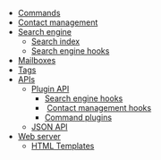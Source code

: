 * [[Commands]]
* [[Contact management]]
* [[Search engine]]
** [[Search index]]
** [[Search engine hooks]]
* [[Mailboxes]]
* [[Tags]]
* [[APIs]]
** [[Plugin API]]
*** [[Search engine hooks]]
*** [[Contact management hooks]]
*** [[Command plugins]]
** [[JSON API]]
* [[Web server]]
** [[HTML Templates]]